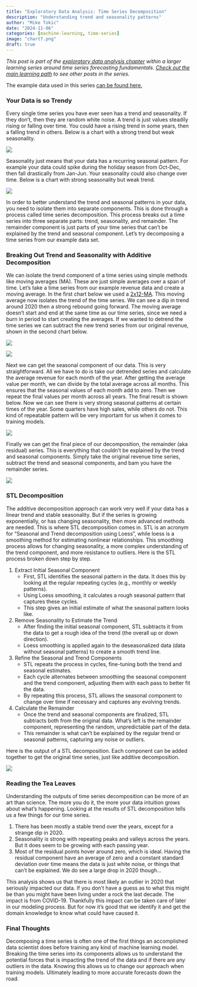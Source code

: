 ```yaml
---
title: "Exploratory Data Analysis: Time Series Decomposition"
description: "Understanding trend and seasonality patterns"
author: "Mike Tokic"
date: "2024-11-06"
categories: [machine-learning, time-series]
image: "chart7.png"
draft: true
---
```


*This post is part of the [exploratory data analysis chapter](https://mftokic.github.io/posts/2024-10-03-ts-fundamentals-eda/) within a larger learning series around time series forecasting fundamentals. [Check out the main learning path](https://mftokic.github.io/posts/2024-09-25-ts-fundamentals/) to see other posts in the series.* 

The example data used in this series [can be found here.](https://github.com/mftokic/mftokic.github.io/blob/main/posts/2024-10-02-ts-fundamentals-whats-a-time-series/example_ts_data.csv) 

### Your Data is so Trendy

Every single time series you have ever seen has a trend and seasonality. If they don't, then they are random white noise. A trend is just values steadily rising or falling over time. You could have a rising trend in some years, then a falling trend in others. Below is a chart with a strong trend but weak seasonality. 

![](./chart1.png)

Seasonality just means that your data has a recurring seasonal pattern. For example your data could spike during the holiday season from Oct-Dec, then fall drastically from Jan-Jun. Your seasonality could also change over time. Below is a chart with strong seasonality but weak trend. 

![](./chart2.png)

In order to better understand the trend and seasonal patterns in your data, you need to isolate them into separate components. This is done through a process called time series decomposition. This process breaks out a time series into three separate parts: trend, seasonality, and remainder. The remainder component is just parts of your time series that can't be explained by the trend and seasonal component. Let's try decomposing a time series from our example data set. 

### Breaking Out Trend and Seasonality with Additive Decomposition

We can isolate the trend component of a time series using simple methods like moving averages (MA). These are just simple averages over a span of time. Let's take a time series from our example revenue data and create a moving average. In the first chart below we used a [2x12-MA](https://otexts.com/fpp3/moving-averages.html#estimating-the-trend-cycle-with-seasonal-data). This moving average now isolates the trend of the time series. We can see a dip in trend around 2020 then a strong rebound going forward. The moving average doesn't start and end at the same time as our time series, since we need a burn in period to start creating the averages. If we wanted to detrend the time series we can subtract the new trend series from our original revenue, shown in the second chart below. 

![](./chart3.png)

![](./chart4.png)

Next we can get the seasonal component of our data. This is very straightforward. All we have to do is take our detrended series and calculate the average revenue for each month of the year. After getting the average value per month, we can divide by the total average across all months. This ensures that the seasonal values of each month add to zero. Then we repeat the final values per month across all years. The final result is shown below. Now we can see there is very strong seasonal patterns at certain times of the year. Some quarters have high sales, while others do not. This kind of repeatable pattern will be very important for us when it comes to training models. 

![](./chart5.png)

Finally we can get the final piece of our decomposition, the remainder (aka residual) series. This is everything that couldn't be explained by the trend and seasonal components. Simply take the original revenue time series, subtract the trend and seasonal components, and bam you have the remainder series.

![](./chart6.png)

### STL Decomposition

The additive decomposition approach can work very well if your data has a linear trend and stable seasonality. But if the series is growing exponentially, or has changing seasonality, then more advanced methods are needed. This is where STL decomposition comes in. STL is an acronym for “Seasonal and Trend decomposition using Loess”, while loess is a smoothing method for estimating nonlinear relationships. This smoothing process allows for changing seasonality, a more complex understanding of the trend component, and more resistance to outliers. Here is the STL process broken down step by step. 

1. Extract Initial Seasonal Component
    - First, STL identifies the seasonal pattern in the data. It does this by looking at the regular repeating cycles (e.g., monthly or weekly patterns).
    - Using Loess smoothing, it calculates a rough seasonal pattern that captures these cycles.
    - This step gives an initial estimate of what the seasonal pattern looks like.
2. Remove Seasonality to Estimate the Trend
    - After finding the initial seasonal component, STL subtracts it from the data to get a rough idea of the trend (the overall up or down direction).
    - Loess smoothing is applied again to the deseasonalized data (data without seasonal patterns) to create a smooth trend line.
3. Refine the Seasonal and Trend Components
    - STL repeats the process in cycles, fine-tuning both the trend and seasonal estimates.
    - Each cycle alternates between smoothing the seasonal component and the trend component, adjusting them with each pass to better fit the data.
    - By repeating this process, STL allows the seasonal component to change over time if necessary and captures any evolving trends.
4. Calculate the Remainder
    - Once the trend and seasonal components are finalized, STL subtracts both from the original data. What’s left is the remainder component, representing the random, unpredictable part of the data.
    - This remainder is what can’t be explained by the regular trend or seasonal patterns, capturing any noise or outliers. 

Here is the output of a STL decomposition. Each component can be added together to get the original time series, just like additive decomposition. 

![](./chart7.png)

### Reading the Tea Leaves

Understanding the outputs of time series decomposition can be more of an art than science. The more you do it, the more your data intuition grows about what's happening. Looking at the results of STL decomposition tells us a few things for our time series. 

1. There has been mostly a stable trend over the years, except for a strange dip in 2020. 
2. Seasonality is strong with repeating peaks and valleys across the years. But it does seem to be growing with each passing year. 
3. Most of the residual points hover around zero, which is ideal. Having the residual component have an average of zero and a constant standard deviation over time means the data is just white noise, or things that can't be explained. We do see a large drop in 2020 though...

This analysis shows us that there is most likely an outlier in 2020 that seriously impacted our data. If you don't have a guess as to what this might be than you might have been living under a rock the last decade. The impact is from COVID-19. Thankfully this impact can be taken care of later in our modeling process. But for now it's good that we identify it and get the domain knowledge to know what could have caused it. 

### Final Thoughts

Decomposing a time series is often one of the first things an accomplished data scientist does before training any kind of machine learning model. Breaking the time series into its components allows us to understand the potential forces that is impacting the trend of the data and if there are any outliers in the data. Knowing this allows us to change our approach when training models. Ultimately leading to more accurate forecasts down the road. 